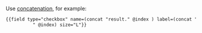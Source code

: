 <Cut title="How do I use different numbers of response options for different questions?">

Use [concatenation](/docs/guide/t-components/helpers#concat), for example:

```html
{{field type="checkbox" name=(concat "result." @index ) label=(concat "checkbox –
          " @index) size="L"}}
```

</Cut>
